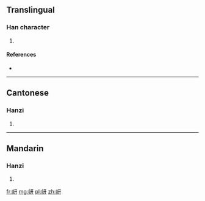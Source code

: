 ==Translingual==

===Han character===
{{Han char|rn=46|rad=山|as=06|sn=9|four=2174<sub>0</sub>|canj=山一廿 (UMT)|ids=⿰[[山]][[开]]}}

# {{defn|Han|sort=山06}}

====References====
* {{Han ref|kx=0308.190|dkj=07930|dj=0608.010|hdz=10762.080|uh=5C8D|ud=23693|bh=CAC0|bd=51904}}

----

==Cantonese==

===Hanzi===
{{yue-hanzi|jyut=[[hin1]]|y=hin1}}

# {{defn|lang=yue|sort=山06}}

----

==Mandarin==

===Hanzi===
{{cmn-hanzi|pin=[[qiān]] ([[qian1]])|wg=ch'ien<sup>1</sup>}}

# {{defn|lang=cmn|sort=山06}}

[[fr:岍]]
[[mg:岍]]
[[pl:岍]]
[[zh:岍]]